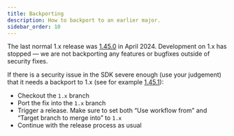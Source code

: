 ```yaml
---
title: Backporting
description: How to backport to an earlier major.
sidebar_order: 10
---
```


The last normal 1.x release was [1.45.0](https://github.com/getsentry/sentry-python/releases/tag/1.45.0) in April 2024. Development on 1.x has stopped — we are not backporting any features or bugfixes outside of security fixes.

If there is a security issue in the SDK severe enough (use your judgement) that it needs a backport to 1.x (see for example [1.45.1](https://github.com/getsentry/sentry-python/releases/tag/1.45.1)):

- Checkout the `1.x` branch
- Port the fix into the `1.x` branch
- Trigger a release. Make sure to set both “Use workflow from” and “Target branch to merge into” to `1.x`
- Continue with the release process as usual
